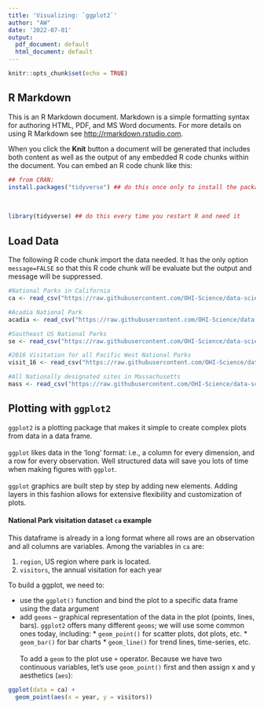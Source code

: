 ```yaml
---
title: 'Visualizing: `ggplot2`'
author: "AW"
date: '2022-07-01'
output:
  pdf_document: default
  html_document: default
---
```


```r
knitr::opts_chunk$set(echo = TRUE)
```

## R Markdown

This is an R Markdown document. Markdown is a simple formatting syntax for authoring HTML, PDF, and MS Word documents. For more details on using R Markdown see <http://rmarkdown.rstudio.com>.

When you click the **Knit** button a document will be generated that includes both content as well as the output of any embedded R code chunks within the document. You can embed an R code chunk like this:

```r
## from CRAN:
install.packages("tidyverse") ## do this once only to install the package on your computer.
```
<br />
```r
library(tidyverse) ## do this every time you restart R and need it 
```


## Load Data

The following R code chunk import the data needed. It has the only option `message=FALSE` so that this R code chunk will be evaluate but the output and message will be suppressed.

```r
#National Parks in California
ca <- read_csv("https://raw.githubusercontent.com/OHI-Science/data-science-training/master/data/ca.csv") 

#Acadia National Park
acadia <- read_csv("https://raw.githubusercontent.com/OHI-Science/data-science-training/master/data/acadia.csv")

#Southeast US National Parks
se <- read_csv("https://raw.githubusercontent.com/OHI-Science/data-science-training/master/data/se.csv")

#2016 Visitation for all Pacific West National Parks
visit_16 <- read_csv("https://raw.githubusercontent.com/OHI-Science/data-science-training/master/data/visit_16.csv")

#All Nationally designated sites in Massachusetts
mass <- read_csv("https://raw.githubusercontent.com/OHI-Science/data-science-training/master/data/mass.csv")
```


## Plotting with `ggplot2`

`ggplot2` is a plotting package that makes it simple to create complex plots from data in a data frame.  
<br />
`ggplot` likes data in the ‘long’ format: i.e., a column for every dimension, and a row for every observation. Well structured data will save you lots of time when making figures with `ggplot`.  
<br />
`ggplot` graphics are built step by step by adding new elements. Adding layers in this fashion allows for extensive flexibility and customization of plots.


#### National Park visitation dataset `ca` example

This dataframe is already in a long format where all rows are an observation and all columns are variables. Among the variables in `ca` are:

1. `region`, US region where park is located.
2. `visitors`, the annual visitation for each year

To build a ggplot, we need to:

* use the `ggplot()` function and bind the plot to a specific data frame using the data argument
* add `geoms` – graphical representation of the data in the plot (points, lines, bars). `ggplot2` offers many different `geoms`; we will use some common ones today, including: * `geom_point()` for scatter plots, dot plots, etc. * `geom_bar()` for bar charts * `geom_line()` for trend lines, time-series, etc.  
<br />
To add a `geom` to the plot use `+` operator. Because we have two continuous variables,
let’s use `geom_point()` first and then assign x and y aesthetics (`aes`):

```r
ggplot(data = ca) + 
  geom_point(aes(x = year, y = visitors))
```

